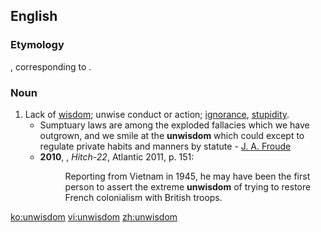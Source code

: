 ==English==

===Etymology===
{{etyl|ang|en}} {{term|unwisdom|unwīsdōm|lang=ang}}, corresponding to {{prefix|un|wisdom}}.

===Noun===
{{en-noun|~|unwisdoms}}

# Lack of [[wisdom]]; unwise conduct or action; [[ignorance]], [[stupidity]]. {{defdate|from 9th c.}}
#* Sumptuary laws are among the exploded fallacies which we have outgrown, and we smile at the '''unwisdom''' which could except to regulate private habits and manners by statute - [[w:James Anthony Froude|J. A. Froude]]
#* '''2010''', {{w|Christopher Hitchens}}, ''Hitch-22'', Atlantic 2011, p. 151:
#*: Reporting from Vietnam in 1945, he may have been the first person to assert the extreme '''unwisdom''' of trying to restore French colonialism with British troops.

[[ko:unwisdom]]
[[vi:unwisdom]]
[[zh:unwisdom]]